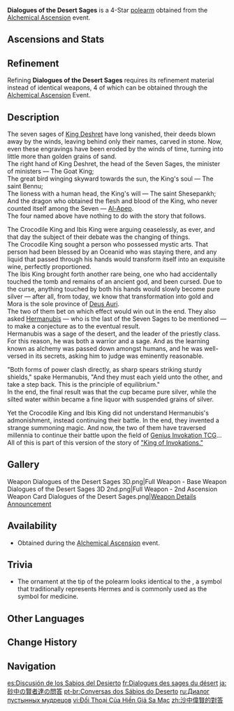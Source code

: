 {{Weapon Infobox
|title          = Di&shy;a&shy;logues of the Desert Sages
|id             = 13426
|image          = <gallery>
Weapon Dialogues of the Desert Sages.png|Base
Weapon Dialogues of the Desert Sages 2nd.png|2nd Ascension
</gallery>
|type           = Polearm
|quality        = 4
|obtain         = Events
|event_name     = [[Alchemical Ascension]]
|releaseDate    = 2024-03-14
|base_atk       = 42
|2nd_stat_type  = HP
|2nd_stat       = 9%
|passive        = Principle of Equilibrium
|effect         = When the wielder performs healing, restore (var1) [[Energy]]. This effect can be triggered once every 10s and can occur even when the character is not on the field.
|eff_rank1_var1 = 8
|eff_rank2_var1 = 10
|eff_rank3_var1 = 12
|eff_rank4_var1 = 14
|eff_rank5_var1 = 16
|eff_att1       = Energy
}}
{{Description|A caduceus symbolizing the glory of alchemy, made from special alloys to match its special status. It is exceedingly rigid and heavy, and would probably hurt pretty bad if used as a cudgel.}}
'''Dialogues of the Desert Sages''' is a 4-Star [[polearm]] obtained from the [[Alchemical Ascension]] event.

==Ascensions and Stats==
{{Weapon Ascensions and Stats
|ascendMat1 = Copper Talisman of the Forest Dew
|ascendMat2 = Iron Talisman of the Forest Dew
|ascendMat3 = Silver Talisman of the Forest Dew
|ascendMat4 = Golden Talisman of the Forest Dew
|bossMat1   = Feathery Fin
|bossMat2   = Lunar Fin
|bossMat3   = Chasmlight Fin
|commonMat1 = Spectral Husk
|commonMat2 = Spectral Heart
|commonMat3 = Spectral Nucleus
}}

==Refinement==
Refining '''Dialogues of the Desert Sages''' requires its refinement material {{Item|"Exalted Earth"}} instead of identical weapons, 4 of which can be obtained through the [[Alchemical Ascension]] Event.

==Description==
The seven sages of [[King Deshret]] have long vanished, their deeds blown away by the winds, leaving behind only their names, carved in stone. Now, even these engravings have been eroded by the winds of time, turning into little more than golden grains of sand.<br>
The right hand of King Deshret, the head of the Seven Sages, the minister of ministers &mdash; The Goat King;<br>
The great bird winging skyward towards the sun, the King's soul &mdash; The saint Bennu;<br>
The lioness with a human head, the King's will &mdash; The saint Shesepankh;<br>
And the dragon who obtained the flesh and blood of the King, who never counted itself among the Seven &mdash; [[Apep|Al-Apep]].<br>
The four named above have nothing to do with the story that follows.

The Crocodile King and Ibis King were arguing ceaselessly, as ever, and that day the subject of their debate was the changing of things.<br>
The Crocodile King sought a person who possessed mystic arts. That person had been blessed by an Oceanid who was staying there, and any liquid that passed through his hands would transform itself into an exquisite wine, perfectly proportioned.<br>
The Ibis King brought forth another rare being, one who had accidentally touched the tomb and remains of an ancient god, and been cursed. Due to the curse, anything touched by both his hands would slowly become pure silver &mdash; after all, from today, we know that transformation into gold and Mora is the sole province of [[Morax|Deus Auri]].<br>
The two of them bet on which effect would win out in the end. They also asked [[Hermanubis]] &mdash; who is the last of the Seven Sages to be mentioned &mdash; to make a conjecture as to the eventual result.<br>
Hermanubis was a sage of the desert, and the leader of the priestly class. For this reason, he was both a warrior and a sage. And as the learning known as alchemy was passed down amongst humans, and he was well-versed in its secrets, asking him to judge was eminently reasonable.

"Both forms of power clash directly, as sharp spears striking sturdy shields," spake Hermanubis, "And they must each yield unto the other, and take a step back. This is the principle of equilibrium."<br>
In the end, the final result was that the cup became pure silver, while the silted water within became a fine liquor with suspended grains of silver.

Yet the Crocodile King and Ibis King did not understand Hermanubis's admonishment, instead continuing their battle. In the end, they invented a strange summoning magic. And now, the two of them have traversed millennia to continue their battle upon the field of [[Genius Invokation TCG]]...<br>
All of this is part of this version of the story of [[King of Invokations (Book)|"King of Invokations."]]

==Gallery==
<gallery>
Weapon Dialogues of the Desert Sages 3D.png|Full Weapon - Base
Weapon Dialogues of the Desert Sages 3D 2nd.png|Full Weapon - 2nd Ascension
Weapon Card Dialogues of the Desert Sages.png|[https://twitter.com/GenshinImpact/status/1766312969841828164 Weapon Details Announcement]
</gallery>

==Availability==
* Obtained during the [[Alchemical Ascension]] event.

==Trivia==
* The ornament at the tip of the polearm looks identical to the {{w|Caduceus}}, a symbol that traditionally represents Hermes and is commonly used as the symbol for medicine.

==Other Languages==
{{Other Languages
|1_en      = Dialogues of the Desert Sages
|1_zhs     = 沙中伟贤的对答
|1_zhs_rm  = Shāzhōng Wěixián de Duìdá
|1_zht     = 沙中偉賢的對答
|1_zht_rm  = Shāzhōng Wěixián de Duìdá
|1_zh_tl   = 
|1_ja      = 砂中の賢者達の問答
|1_ja_rm   = Sachuu no Kenja-tachi no Mondou
|1_ja_tl   = 
|1_ko      = 위대한 사막 현자<->의 대답
|1_ko_tl   = 
|1_es      = Discusión de los Sabios del Desierto
|1_es_tl   = Discussion of the Desert Sages
|1_fr      = Dialogues des sages du désert
|1_fr_tl   = Dialogues of the Desert Sages
|1_ru      = Диалог пустынных мудрецов
|1_ru_tl   = Dialogue of the Desert Sages
|1_th      = Dialogues of the Desert Sages
|1_vi      = Đối Thoại Của Hiền Giả Sa Mạc
|1_vi_tl   = 
|1_de      = Dialoge der Weisen der Wüste
|1_de_tl   = Dialogue of the Desert's Sages
|1_id      = Dialogues of the Desert Sages
|1_pt      = Conversas dos Sábios do Deserto
|1_pt_tl   = 
|1_tr      = Çöl Alimleriyle Sohbet
|1_tr_tl   = 
|1_it      = Dialoghi dei saggi del deserto
|1_it_tl   = Dialogues of the Desert Sages

|2_en      = Principle of Equilibrium
|2_zhs     = 均衡的原理
|2_zhs_rm  = Jūnhéng de Yuánlǐ
|2_zht     = 均衡的原理
|2_zht_rm  = Jūnhéng de Yuánlǐ
|2_zh_tl   = 
|2_ja      = 均衡の原理
|2_ja_rm   = Kinkou no Genri
|2_ja_tl   = Principle of Equilibrium
|2_ko      = 균형 원리
|2_ko_rm   = Gyunhyeong Wonli
|2_ko_tl   = 
|2_es      = Ley del equilibrio
|2_es_tl   = Law of Equilibrium
|2_fr      = Principe de l'équilibre
|2_fr_tl   = Principle of Equilibrium
|2_ru      = Принцип равновесия
|2_ru_tl   = Principle of Equilibrium
|2_th      = Principle of Equilibrium
|2_vi      = Nguyên Lý Cân Bằng
|2_vi_tl   = 
|2_de      = Prinzip des Gleichgewichts
|2_de_tl   = Principle of Equilibrium
|2_id      = Principle of Equilibrium
|2_pt      = Princípio do Equilíbrio
|2_pt_tl   = 
|2_tr      = Denge İlkesi
|2_tr_tl   = 
|2_it      = Principio dell'Equilibrio
|2_it_tl   = Principle of Equilibrium
}}

==Change History==
{{Change History|4.5}}

==Navigation==
{{Weapon Navbox|Polearms}}

[[es:Discusión de los Sabios del Desierto]]
[[fr:Dialogues des sages du désert]]
[[ja:砂中の賢者達の問答]]
[[pt-br:Conversas dos Sábios do Deserto]]
[[ru:Диалог пустынных мудрецов]]
[[vi:Đối Thoại Của Hiền Giả Sa Mạc]]
[[zh:沙中偉賢的對答]]